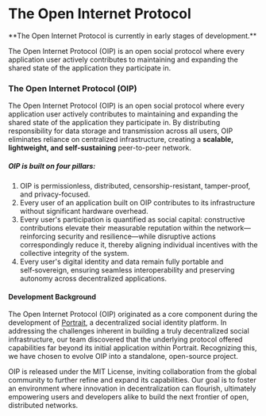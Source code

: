 
# The Open Internet Protocol

<Callout type="info">
  **The Open Internet Protocol is currently in early stages of development.**
</Callout>

 
 The Open Internet Protocol (OIP) is an open social protocol where every application user actively contributes to maintaining and expanding the shared state of the application they participate in.

### The Open Internet Protocol (OIP) 

The Open Internet Protocol (OIP) is an open social protocol where every application user actively contributes to maintaining and expanding the shared state of the application they participate in. By distributing responsibility for data storage and transmission across all users, OIP eliminates reliance on centralized infrastructure, creating a **scalable, lightweight, and self-sustaining** peer-to-peer network.  

##### OIP is built on four pillars:
1. OIP is permissionless, distributed, censorship-resistant, tamper-proof, and privacy-focused.
2. Every user of an application built on OIP contributes to its infrastructure without significant hardware overhead.
3. Every user's participation is quantified as social capital: constructive contributions elevate their measurable reputation within the network—reinforcing security and resilience—while disruptive actions correspondingly reduce it, thereby aligning individual incentives with the collective integrity of the system.
4. Every user's digital identity and data remain fully portable and self‑sovereign, ensuring seamless interoperability and preserving autonomy across decentralized applications.

#### Development Background

The Open Internet Protocol (OIP) originated as a core component during the development of [Portrait](https://portrait.so), a decentralized social identity platform. In addressing the challenges inherent in building a truly decentralized social infrastructure, our team discovered that the underlying protocol offered capabilities far beyond its initial application within Portrait. Recognizing this, we have chosen to evolve OIP into a standalone, open-source project.

OIP is released under the MIT License, inviting collaboration from the global community to further refine and expand its capabilities. Our goal is to foster an environment where innovation in decentralization can flourish, ultimately empowering users and developers alike to build the next frontier of open, distributed networks.